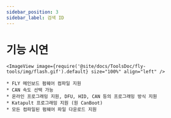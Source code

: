 ```yaml
---
sidebar_position: 3
sidebar_label: 검색 ID
---
```


# 기능 시연

    <ImageView image={require('@site/docs/ToolsDoc/fly-tools/img/flash.gif').default} size="100%" align="left" />

    * FLY 메인보드 펌웨어 컴파일 지원
    * CAN 속도 선택 가능
    * 온라인 프로그래밍 지원, DFU, HID, CAN 등의 프로그래밍 방식 지원
    * Katapult 프로그래밍 지원 (원 CanBoot)
    * 모든 컴파일된 펌웨어 파일 다운로드 지원